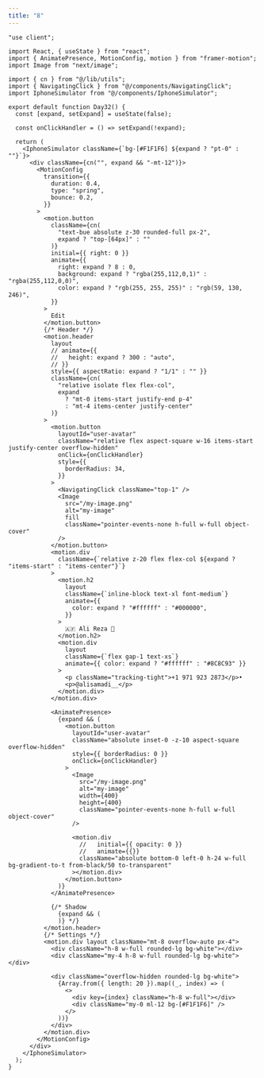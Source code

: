 ```yaml
---
title: "8"
---
```


<ComponentPreview name="works-8" />


<CodePreview>

```tsx showLineNumbers
"use client";

import React, { useState } from "react";
import { AnimatePresence, MotionConfig, motion } from "framer-motion";
import Image from "next/image";

import { cn } from "@/lib/utils";
import { NavigatingClick } from "@/components/NavigatingClick";
import IphoneSimulator from "@/components/IphoneSimulator";

export default function Day32() {
  const [expand, setExpand] = useState(false);

  const onClickHandler = () => setExpand(!expand);

  return (
    <IphoneSimulator className={`bg-[#F1F1F6] ${expand ? "pt-0" : ""}`}>
      <div className={cn("", expand && "-mt-12")}>
        <MotionConfig
          transition={{
            duration: 0.4,
            type: "spring",
            bounce: 0.2,
          }}
        >
          <motion.button
            className={cn(
              "text-bue absolute z-30 rounded-full px-2",
              expand ? "top-[64px]" : ""
            )}
            initial={{ right: 0 }}
            animate={{
              right: expand ? 8 : 0,
              background: expand ? "rgba(255,112,0,1)" : "rgba(255,112,0,0)",
              color: expand ? "rgb(255, 255, 255)" : "rgb(59, 130, 246)",
            }}
          >
            Edit
          </motion.button>
          {/* Header */}
          <motion.header
            layout
            // animate={{
            //   height: expand ? 300 : "auto",
            // }}
            style={{ aspectRatio: expand ? "1/1" : "" }}
            className={cn(
              "relative isolate flex flex-col",
              expand
                ? "mt-0 items-start justify-end p-4"
                : "mt-4 items-center justify-center"
            )}
          >
            <motion.button
              layoutId="user-avatar"
              className="relative flex aspect-square w-16 items-start justify-center overflow-hidden"
              onClick={onClickHandler}
              style={{
                borderRadius: 34,
              }}
            >
              <NavigatingClick className="top-1" />
              <Image
                src="/my-image.png"
                alt="my-image"
                fill
                className="pointer-events-none h-full w-full object-cover"
              />
            </motion.button>
            <motion.div
              className={`relative z-20 flex flex-col ${expand ? "items-start" : "items-center"}`}
            >
              <motion.h2
                layout
                className={`inline-block text-xl font-medium`}
                animate={{
                  color: expand ? "#ffffff" : "#000000",
                }}
              >
                🇦🇫 Ali Reza 🤞
              </motion.h2>
              <motion.div
                layout
                className={`flex gap-1 text-xs`}
                animate={{ color: expand ? "#ffffff" : "#8C8C93" }}
              >
                <p className="tracking-tight">+1 971 923 2873</p>•
                <p>@alisamadi__</p>
              </motion.div>
            </motion.div>

            <AnimatePresence>
              {expand && (
                <motion.button
                  layoutId="user-avatar"
                  className="absolute inset-0 -z-10 aspect-square overflow-hidden"
                  style={{ borderRadius: 0 }}
                  onClick={onClickHandler}
                >
                  <Image
                    src="/my-image.png"
                    alt="my-image"
                    width={400}
                    height={400}
                    className="pointer-events-none h-full w-full object-cover"
                  />

                  <motion.div
                    //   initial={{ opacity: 0 }}
                    //   animate={{}}
                    className="absolute bottom-0 left-0 h-24 w-full bg-gradient-to-t from-black/50 to-transparent"
                  ></motion.div>
                </motion.button>
              )}
            </AnimatePresence>

            {/* Shadow
              {expand && (
              )} */}
          </motion.header>
          {/* Settings */}
          <motion.div layout className="mt-8 overflow-auto px-4">
            <div className="h-8 w-full rounded-lg bg-white"></div>
            <div className="my-4 h-8 w-full rounded-lg bg-white"></div>

            <div className="overflow-hidden rounded-lg bg-white">
              {Array.from({ length: 20 }).map((_, index) => (
                <>
                  <div key={index} className="h-8 w-full"></div>
                  <div className="my-0 ml-12 bg-[#F1F1F6]" />
                </>
              ))}
            </div>
          </motion.div>
        </MotionConfig>
      </div>
    </IphoneSimulator>
  );
}
```
</CodePreview>